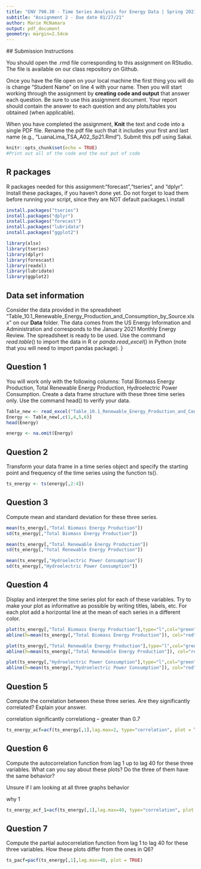 ```yaml
---
title: "ENV 790.30 - Time Series Analysis for Energy Data | Spring 2021"
subtitle: "Assignment 2 - Due date 01/27/21"
author: Marie McNamara
output: pdf_document
geometry: margin=2.54cm
---
```

  
  ## Submission Instructions
  
  You should open the .rmd file corresponding to this assignment on RStudio. The file is available on our class repository on Github.   

Once you have the file open on your local machine the first thing you will do is change "Student Name" on line 4 with your name. 
Then you will start working through the assignment by  **creating code and output** that answer each question. Be sure to use this assignment document. Your report should contain the answer to each question and any plots/tables you obtained (when applicable).

When you have completed the assignment, **Knit** the text and code into a single PDF file. Rename the pdf file such that it includes your first and last name (e.g., "LuanaLima_TSA_A02_Sp21.Rmd"). Submit this pdf using Sakai. 

```r
knitr::opts_chunk$set(echo = TRUE)
#Print out all of the code and the out put of code
```

## R packages

R packages needed for this assignment:"forecast","tseries", and "dplyr". Install these packages, if you haven't done yet. Do not forget to load them before running your script, since they are NOT default packages.\\
install 

```r
install.packages("tseries")
install.packages("dplyr")
install.packages("forecast")
install.packages("lubridata")
install.packages("ggplot2")

library(xlsx)
library(tseries)
library(dplyr)
library(forescast)
library(readxl)
library(lubridate)
library(ggplot2)
```

## Data set information  

Consider the data provided in the spreadsheet "Table_10.1_Renewable_Energy_Production_and_Consumption_by_Source.xlsx" on our **Data** folder. The data comes from the US Energy Information and Administration and corresponds to the January 2021 Monthly Energy Review. The spreadsheet is ready to be used. Use the command $read.table()$ to import the data in R or $panda.read\_excel()$ in Python (note that you will need to import pandas package). }


## Question 1
You will work only with the following columns: Total Biomass Energy Production, Total Renewable Energy Production, Hydroelectric Power Consumption. Create a data frame structure with these three time series only. Use the command head() to verify your data.

```r

Table_new <- read_excel("Table_10.1_Renewable_Energy_Production_and_Consumption_by_Source.xlsx"),skip = 9)
Energy <- Table_new[,c(1,4,5,6)]
head(Energy)

energy <- na.omit(Energy)
```


## Question 2
Transform your data frame in a time series object and specify the starting point and frequency of the time series using the function ts().

```r
ts_energy <- ts(energy[,2:4])

```



## Question 3
Compute mean and standard deviation for these three series.

```r
mean(ts_energy[,"Total Biomass Energy Production"])
sd(ts_energy[,"Total Biomass Energy Production"])

mean(ts_energy[,"Total Renewable Energy Production"])
sd(ts_energy[,"Total Renewable Energy Production"])

mean(ts_energy[,"Hydroelectric Power Consumption"])
sd(ts_energy[,"Hydroelectric Power Consumption"])
```


## Question 4
Display and interpret the time series plot for each of these variables. Try to make your plot as informative as possible by writing titles, labels, etc. For each plot add a horizontal line at the mean of each series in a different color.

```r
plot(ts_energy[,"Total Biomass Energy Production"],type="l",col="green",ylab="Energy-Trillion BTU", xlab="Time",main= "Total Renewable Energy Production")
abline(h=mean(ts_energy[,"Total Biomass Energy Production"]), col="red")

plot(ts_energy[,"Total Renewable Energy Production"],type="l",col="green",ylab="Energy-Trillion BTU", xlab="Time",main= "Total Renewable Energy Production")
abline(h=mean(ts_energy[,"Total Renewable Energy Production"]), col="red")

plot(ts_energy[,"Hydroelectric Power Consumption"],type="l",col="green",ylab="Energy-Trillion BTU", xlab="Time",main= "Hydroelectric Power Consumption")
abline(h=mean(ts_energy[,"Hydroelectric Power Consumption"]), col="red")


```


## Question 5
Compute the correlation between these three series. Are they significantly correlated? Explain your answer.

correlation 
significantly correlationg -- greater than 0.7 
```r
ts_energy_acf=acf(ts_energy[,1],lag.max=2, type="correlation", plot = TRUE)
```

## Question 6 
Compute the autocorrelation function from lag 1 up to lag 40 for these three variables. What can you say about these plots? Do the three of them have the same behavior?

Unsure if I am looking at all three graphs behavior 

why 1 
```r
ts_energy_acf_1=acf(ts_energy[,1],lag.max=40, type="correlation", plot = TRUE)


```

## Question 7
Compute the partial autocorrelation function from lag 1 to lag 40 for these three variables. How these plots differ from the ones in Q6?


```r

ts_pacf=pacf(ts_energy[,1],lag.max=40, plot = TRUE)

```

